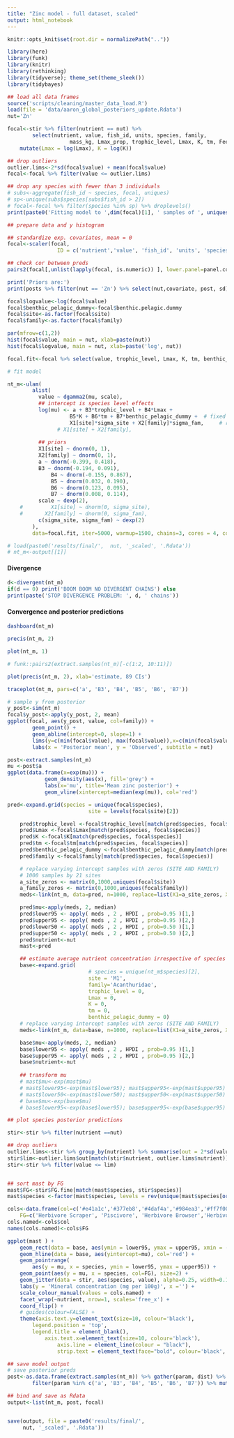 ```yaml
---
title: "Zinc model - full dataset, scaled"
output: html_notebook
---
```


```r
knitr::opts_knit$set(root.dir = normalizePath(".."))
```

```r
library(here)
library(funk)
library(knitr)
library(rethinking)
library(tidyverse); theme_set(theme_sleek())
library(tidybayes)

## load all data frames
source('scripts/cleaning/master_data_load.R')
load(file = 'data/aaron_global_posteriors_update.Rdata')
nut='Zn'
```

```r

focal<-stir %>% filter(nutrient == nut) %>%
		select(nutrient, value, fish_id, units, species, family, 
					mass_kg, Lmax_prop, trophic_level, Lmax, K, tm, Feeding_path, site) %>%
    mutate(Lmax = log(Lmax), K = log(K))

## drop outliers
outlier.lims<-2*sd(focal$value) + mean(focal$value)
focal<-focal %>% filter(value <= outlier.lims)

## drop any species with fewer than 3 individuals
# subs<-aggregate(fish_id ~ species, focal, uniques)
# sp<-unique(subs$species[subs$fish_id > 2])
# focal<-focal %>% filter(species %in% sp) %>% droplevels()
print(paste0('Fitting model to ',dim(focal)[1], ' samples of ', uniques(focal$species), ' species'))
```

```r
## prepare data and y histogram

## standardize exp. covariates, mean = 0
focal<-scaler(focal, 
				ID = c('nutrient','value', 'fish_id', 'units', 'species', 'family', 'site'), cats=TRUE) 

## check cor between preds
pairs2(focal[,unlist(lapply(focal, is.numeric)) ], lower.panel=panel.cor, upper.panel=panel.smooth2)

print('Priors are:')
print(posts %>% filter(nut == 'Zn') %>% select(nut,covariate, post, sd)) %>% mutate(post = round(post,3), sd = round(sd,3))

focal$logvalue<-log(focal$value)
focal$benthic_pelagic_dummy<-focal$benthic.pelagic.dummy
focal$site<-as.factor(focal$site)
focal$family<-as.factor(focal$family)

par(mfrow=c(1,2))
hist(focal$value, main = nut, xlab=paste(nut))
hist(focal$logvalue, main = nut, xlab=paste('log', nut))

focal.fit<-focal %>% select(value, trophic_level, Lmax, K, tm, benthic_pelagic_dummy, site, family)
```

```r
# fit model

nt_m<-ulam(
        alist(
          value ~ dgamma2(mu, scale),
          ## intercept is species level effects
          log(mu) <- a + B3*trophic_level + B4*Lmax + 
          			B5*K + B6*tm + B7*benthic_pelagic_dummy +  # fixed
          			X1[site]*sigma_site + X2[family]*sigma_fam, 	# random
                # X1[site] + X2[family],
          
          ## priors
          X1[site] ~ dnorm(0, 1),
          X2[family] ~ dnorm(0, 1),
          a ~ dnorm(-0.399, 0.418),
          B3 ~ dnorm(-0.194, 0.091),
    		  B4 ~ dnorm(-0.155, 0.867),
    		  B5 ~ dnorm(0.032, 0.190),
    		  B6 ~ dnorm(0.123, 0.095),
    		  B7 ~ dnorm(0.008, 0.114),
          scale ~ dexp(2),
    # 		  X1[site] ~ dnorm(0, sigma_site),
    #       X2[family] ~ dnorm(0, sigma_fam),
          c(sigma_site, sigma_fam) ~ dexp(2)
        ),
        data=focal.fit, iter=5000, warmup=1500, chains=3, cores = 4, control=list(adapt_delta=0.99), messages=FALSE)

# load(paste0('results/final/',	 nut, '_scaled', '.Rdata'))
# nt_m<-output[[1]]
```
#### Divergence

```r
d<-divergent(nt_m)
if(d == 0) print('BOOM BOOM NO DIVERGENT CHAINS') else
print(paste('STOP DIVERGENCE PROBLEM: ', d, ' chains'))
```



#### Convergence and posterior predictions 


```r
dashboard(nt_m)
```


```r
precis(nt_m, 2)
```

```r
plot(nt_m, 1)
```

```r
# funk::pairs2(extract.samples(nt_m)[-c(1:2, 10:11)])
```

```r
plot(precis(nt_m, 2), xlab='estimate, 89 CIs')
```
```r
traceplot(nt_m, pars=c('a', 'B3', 'B4', 'B5', 'B6', 'B7'))
```

```r
# sample y from posterior
y_post<-sim(nt_m)
focal$y_post<-apply(y_post, 2, mean)
ggplot(focal, aes(y_post, value, col=family)) + 
        geom_point() + 
        geom_abline(intercept=0, slope=1) +
        lims(y=c(min(focal$value), max(focal$value)),x=c(min(focal$value), max(focal$value))) +
        labs(x = 'Posterior mean', y = 'Observed', subtitle = nut)
```

```r
post<-extract.samples(nt_m)
mu <-post$a
ggplot(data.frame(x=exp(mu))) + 
            geom_density(aes(x), fill='grey') + 
            labs(x='mu', title='Mean zinc posterior') +       
            geom_vline(xintercept=median(exp(mu)), col='red')

```
```r
pred<-expand.grid(species = unique(focal$species),
						  site = levels(focal$site)[2])

	pred$trophic_level <-focal$trophic_level[match(pred$species, focal$species)]
	pred$Lmax <-focal$Lmax[match(pred$species, focal$species)]
	pred$K <-focal$K[match(pred$species, focal$species)]
	pred$tm <-focal$tm[match(pred$species, focal$species)]
	pred$benthic_pelagic_dummy <-focal$benthic_pelagic_dummy[match(pred$species,focal$species)]
	pred$family <-focal$family[match(pred$species, focal$species)]

	# replace varying intercept samples with zeros (SITE AND FAMILY)
	# 1000 samples by 21 sites
	a_site_zeros <- matrix(0,1000,uniques(focal$site))
	a_family_zeros <- matrix(0,1000,uniques(focal$family))
	meds<-link(nt_m, data=pred, n=1000, replace=list(X1=a_site_zeros, X2 = a_family_zeros))

	pred$mu<-apply(meds, 2, median)
	pred$lower95 <- apply( meds , 2 , HPDI , prob=0.95 )[1,]
	pred$upper95 <- apply( meds , 2 , HPDI , prob=0.95 )[2,]
	pred$lower50 <- apply( meds , 2 , HPDI , prob=0.50 )[1,]
	pred$upper50 <- apply( meds , 2 , HPDI , prob=0.50 )[2,]
	pred$nutrient<-nut
	mast<-pred

	## estimate average nutrient concentration irrespective of species
	base<-expand.grid(
						  # species = unique(nt_m$species)[2],
						  site = 'M1', 
						  family='Acanthuridae',
						  trophic_level = 0, 
						  Lmax = 0, 
						  K = 0, 
						  tm = 0, 
						  benthic_pelagic_dummy = 0)
	# replace varying intercept samples with zeros (SITE AND FAMILY)
	meds<-link(nt_m, data=base, n=1000, replace=list(X1=a_site_zeros, X2=a_family_zeros))

	base$mu<-apply(meds, 2, median)
	base$lower95 <- apply( meds , 2 , HPDI , prob=0.95 )[1,]
	base$upper95 <- apply( meds , 2 , HPDI , prob=0.95 )[2,]
	base$nutrient<-nut
	
	## transform mu
    # mast$mu<-exp(mast$mu)
    # mast$lower95<-exp(mast$lower95); mast$upper95<-exp(mast$upper95)
    # mast$lower50<-exp(mast$lower50); mast$upper50<-exp(mast$upper50)
    # base$mu<-exp(base$mu)
    # base$lower95<-exp(base$lower95); base$upper95<-exp(base$upper95)

```
```r
## plot species posterior predictions

stir<-stir %>% filter(nutrient ==nut)

## drop outliers
outlier.lims<-stir %>% group_by(nutrient) %>% summarise(out = 2*sd(value) + mean(value))
stir$lim<-outlier.lims$out[match(stir$nutrient, outlier.lims$nutrient)]
stir<-stir %>% filter(value <= lim)


## sort mast by FG
mast$FG<-stir$FG.fine[match(mast$species, stir$species)]
mast$species <-factor(mast$species, levels = rev(unique(mast$species[order(mast$FG)])))

cols<-data.frame(col=c('#e41a1c','#377eb8','#4daf4a','#984ea3','#ff7f00','#a65628'),
    FG=c('Herbivore Scraper', 'Piscivore', 'Herbivore Browser','Herbivore Grazer', 'Invertivore & Piscivore', 'Invertivore'))
cols.named<-cols$col
names(cols.named)<-cols$FG

ggplot(mast ) + 
	geom_rect(data = base, aes(ymin = lower95, ymax = upper95, xmin = -Inf, xmax=Inf), fill='red', alpha=0.2) +
	geom_hline(data = base, aes(yintercept=mu), col='red') +
	geom_pointrange(
		aes(y = mu, x = species, ymin = lower95, ymax = upper95)) +
	geom_point(aes(y = mu, x = species, col=FG), size=2) +
	geom_jitter(data = stir, aes(species, value), alpha=0.25, width=0.15, size=0.75) +
	labs(y = 'Mineral concentration (mg per 100g)', x ='') +
	scale_colour_manual(values = cols.named) +
	facet_wrap(~nutrient, nrow=1, scales='free_x') + 
	coord_flip() + 
	# guides(colour=FALSE) + 
	theme(axis.text.y=element_text(size=10, colour='black'),
		legend.position = 'top',
		legend.title = element_blank(),
			axis.text.x=element_text(size=10, colour='black'),
				axis.line = element_line(colour = "black"), 
				strip.text = element_text(face="bold", colour='black', size=10))

```

```r
## save model output
# save posterior preds
post<-as.data.frame(extract.samples(nt_m)) %>% gather(param, dist) %>% 
		filter(param %in% c('a', 'B3', 'B4', 'B5', 'B6', 'B7')) %>% mutate(nutrient = nut)

## bind and save as Rdata	
output<-list(nt_m, post, focal)


save(output, file = paste0('results/final/',
	 nut, '_scaled', '.Rdata'))
```

